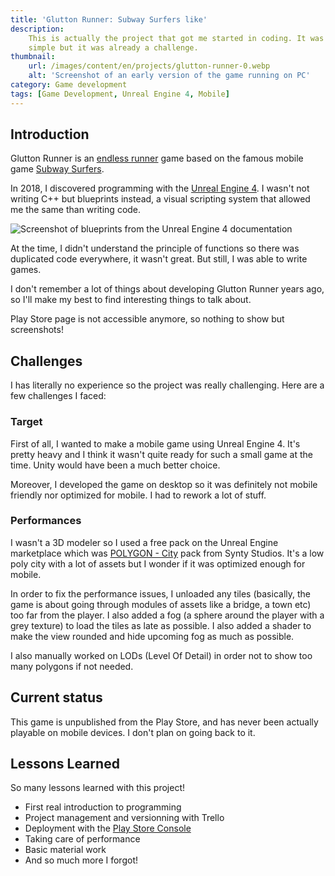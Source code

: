 ```yaml
---
title: 'Glutton Runner: Subway Surfers like'
description:
    This is actually the project that got me started in coding. It was pretty
    simple but it was already a challenge.
thumbnail:
    url: /images/content/en/projects/glutton-runner-0.webp
    alt: 'Screenshot of an early version of the game running on PC'
category: Game development
tags: [Game Development, Unreal Engine 4, Mobile]
---
```


## Introduction

Glutton Runner is an
[endless runner](https://en.wikipedia.org/wiki/Endless_runner) game based on the
famous mobile game
[Subway Surfers](https://play.google.com/store/apps/details?id=com.kiloo.subwaysurf&hl=fr&gl=US&pli=1).

In 2018, I discovered programming with the
[Unreal Engine 4](https://www.unrealengine.com/). I wasn't not writing C++ but
blueprints instead, a visual scripting system that allowed me the same than
writing code.

![Screenshot of blueprints from the Unreal Engine 4 documentation](/images/content/en/projects/glutton-runner-1.webp)

At the time, I didn't understand the principle of functions so there was
duplicated code everywhere, it wasn't great. But still, I was able to write
games.

I don't remember a lot of things about developing Glutton Runner years ago, so
I'll make my best to find interesting things to talk about.

Play Store page is not accessible anymore, so nothing to show but screenshots!

## Challenges

I has literally no experience so the project was really challenging. Here are a
few challenges I faced:

### Target

First of all, I wanted to make a mobile game using Unreal Engine 4. It's pretty
heavy and I think it wasn't quite ready for such a small game at the time. Unity
would have been a much better choice.

Moreover, I developed the game on desktop so it was definitely not mobile
friendly nor optimized for mobile. I had to rework a lot of stuff.

### Performances

I wasn't a 3D modeler so I used a free pack on the Unreal Engine marketplace
which was [POLYGON - City](https://syntystore.com/products/polygon-city-pack)
pack from Synty Studios. It's a low poly city with a lot of assets but I wonder
if it was optimized enough for mobile.

In order to fix the performance issues, I unloaded any tiles (basically, the
game is about going through modules of assets like a bridge, a town etc) too far
from the player. I also added a fog (a sphere around the player with a grey
texture) to load the tiles as late as possible. I also added a shader to make
the view rounded and hide upcoming fog as much as possible.

I also manually worked on LODs (Level Of Detail) in order not to show too many
polygons if not needed.

## Current status

This game is unpublished from the Play Store, and has never been actually
playable on mobile devices. I don't plan on going back to it.

## Lessons Learned

So many lessons learned with this project!

-   First real introduction to programming
-   Project management and versionning with Trello
-   Deployment with the
    [Play Store Console](https://play.google.com/console/about/)
-   Taking care of performance
-   Basic material work
-   And so much more I forgot!
